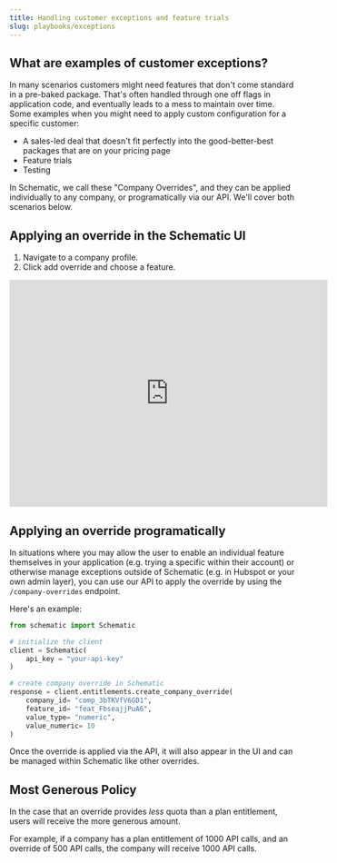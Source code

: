 ```yaml
---
title: Handling customer exceptions and feature trials
slug: playbooks/exceptions
---
```


## What are examples of customer exceptions?

In many scenarios customers might need features that don't come standard in a pre-baked package. That's often handled through one off flags in application code, and eventually leads to a mess to maintain over time. Some examples when you might need to apply custom configuration for a specific customer:
- A sales-led deal that doesn't fit perfectly into the good-better-best packages that are on your pricing page
- Feature trials
- Testing 

In Schematic, we call these "Company Overrides", and they can be applied individually to any company, or programatically via our API. We'll cover both scenarios below.

## Applying an override in the Schematic UI

1. Navigate to a company profile.
2. Click add override and choose a feature.

<iframe
  width="560"
  height="400"
  src="https://schematichq-1.wistia.com/embed/iframe/uaavkg9bwn"
  title="Company Override"
  frameBorder="0"
  allow="accelerometer; autoplay; clipboard-write; encrypted-media; gyroscope; picture-in-picture"
  allowFullScreen
></iframe>

## Applying an override programatically

In situations where you may allow the user to enable an individual feature themselves in your application (e.g. trying a specific within their account) or otherwise manage exceptions outside of Schematic (e.g. in Hubspot or your own admin layer), you can use our API to apply the override by using the `/company-overrides` endpoint.

Here's an example:

```python
from schematic import Schematic

# initialize the client
client = Schematic(
    api_key = "your-api-key"
)

# create company override in Schematic
response = client.entitlements.create_company_override(
    company_id= "comp_3bTKVfV6GD1",
    feature_id= "feat_FbseajjPuA6",
    value_type= "numeric",
    value_numeric= 10
)
```

Once the override is applied via the API, it will also appear in the UI and can be managed within Schematic like other overrides.

## Most Generous Policy

In the case that an override provides _less_ quota than a plan entitlement, users will receive the more generous amount. 

For example, if a company has a plan entitlement of 1000 API calls, and an override of 500 API calls, the company will receive 1000 API calls.
